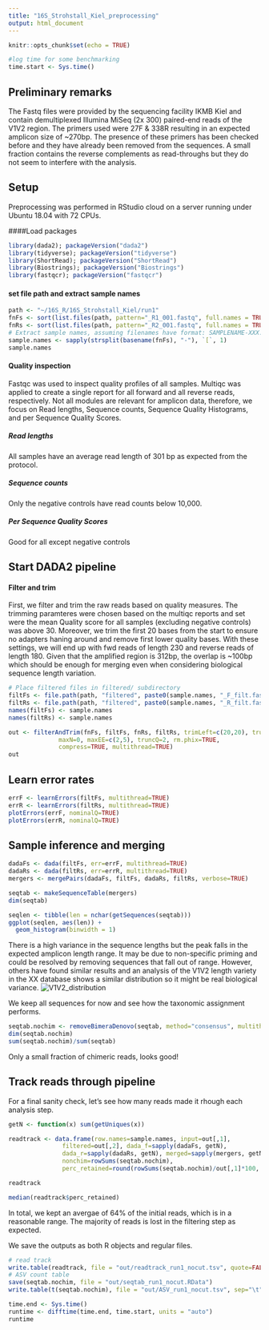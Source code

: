 ```yaml
---
title: "16S_Strohstall_Kiel_preprocessing"
output: html_document
---
```


```r
knitr::opts_chunk$set(echo = TRUE)
```

```r
#log time for some benchmarking
time.start <- Sys.time()
```

## Preliminary remarks
The Fastq files were provided by the sequencing facility IKMB Kiel and contain demultiplexed Illumina MiSeq (2x 300) paired-end reads of the V1V2 region. The primers used were 27F & 338R resulting in an expected amplicon size of ~270bp.
The presence of these primers has been checked before and they have already been removed from the sequences. A small fraction contains the reverse complements as read-throughs but they do not seem to interfere with the analysis.

## Setup
Preprocessing was performed in RStudio cloud on a server running under Ubuntu 18.04 with 72 CPUs.

####Load packages
```r
library(dada2); packageVersion("dada2")
library(tidyverse); packageVersion("tidyverse")
library(ShortRead); packageVersion("ShortRead")
library(Biostrings); packageVersion("Biostrings")
library(fastqcr); packageVersion("fastqcr")
```
#### set file path and extract sample names
```r
path <- "~/16S_R/16S_Strohstall_Kiel/run1" 
fnFs <- sort(list.files(path, pattern="_R1_001.fastq", full.names = TRUE))
fnRs <- sort(list.files(path, pattern="_R2_001.fastq", full.names = TRUE))
# Extract sample names, assuming filenames have format: SAMPLENAME-XXX.fastq
sample.names <- sapply(strsplit(basename(fnFs), "-"), `[`, 1)
sample.names
```

#### Quality inspection
Fastqc was used to inspect quality profiles of all samples. Multiqc was applied to create a single report for all forward and all reverse reads, respectively. Not all modules are relevant for amplicon data, therefore, we focus on 
Read lengths, Sequence counts, Sequence Quality Histograms, and per Sequence Quality Scores.

##### Read lengths
All samples have an average read length of 301 bp as expected from the protocol.

##### Sequence counts
Only the negative controls have read counts below 10,000.

##### Per Sequence Quality Scores
Good for all except negative controls

## Start DADA2 pipeline
#### Filter and trim
First, we filter and trim the raw reads based on quality measures. The trimming paramteres were chosen based on the multiqc reports and set were the mean Quality score for all samples (excluding negative controls) was above 30. Moreover, we trim the first 20 bases from the start to ensure no adapters haning around and remove first lower quality bases. With these settings, we will end up with fwd reads of length 230 and reverse reads of length 180. Given that the amplified region is 312bp, the overlap is ~100bp which should be enough for merging even when considering biological sequence length variation.

```r
# Place filtered files in filtered/ subdirectory
filtFs <- file.path(path, "filtered", paste0(sample.names, "_F_filt.fastq.gz"))
filtRs <- file.path(path, "filtered", paste0(sample.names, "_R_filt.fastq.gz"))
names(filtFs) <- sample.names
names(filtRs) <- sample.names

out <- filterAndTrim(fnFs, filtFs, fnRs, filtRs, trimLeft=c(20,20), truncLen=c(250,200),
              maxN=0, maxEE=c(2,5), truncQ=2, rm.phix=TRUE,
              compress=TRUE, multithread=TRUE) 
out
```
## Learn error rates
```r
errF <- learnErrors(filtFs, multithread=TRUE)
errR <- learnErrors(filtRs, multithread=TRUE)
plotErrors(errF, nominalQ=TRUE)
plotErrors(errR, nominalQ=TRUE)
```

## Sample inference and merging
```r
dadaFs <- dada(filtFs, err=errF, multithread=TRUE)
dadaRs <- dada(filtRs, err=errR, multithread=TRUE)
mergers <- mergePairs(dadaFs, filtFs, dadaRs, filtRs, verbose=TRUE)
```

```r
seqtab <- makeSequenceTable(mergers)
dim(seqtab)
```
```r
seqlen <- tibble(len = nchar(getSequences(seqtab)))
ggplot(seqlen, aes(len)) +
  geom_histogram(binwidth = 1)
```
There is a high variance in the sequence lengths but the peak falls in the expected amplicon length range.
It may be due to non-specific priming and could be resolved by removing sequences that fall out of range.
However, others have found similar results and an analysis of the V1V2 length variety in the XX database shows a similar distribution so it might be real biological variance. 
![V1V2_distribution](ampliconvariation_V1V2.png)

We keep all sequences for now and see how the taxonomic assignment performs.

```r
seqtab.nochim <- removeBimeraDenovo(seqtab, method="consensus", multithread=TRUE, verbose=TRUE)
dim(seqtab.nochim)
sum(seqtab.nochim)/sum(seqtab)
```
Only a small fraction of chimeric reads, looks good!

## Track reads through pipeline
For a final sanity check, let's see how many reads made it rhough each analysis step.
```r
getN <- function(x) sum(getUniques(x))

readtrack <- data.frame(row.names=sample.names, input=out[,1],
               filtered=out[,2], dada_f=sapply(dadaFs, getN),
               dada_r=sapply(dadaRs, getN), merged=sapply(mergers, getN),
               nonchim=rowSums(seqtab.nochim),
               perc_retained=round(rowSums(seqtab.nochim)/out[,1]*100, 1))

readtrack
```
```r
median(readtrack$perc_retained)
```

In total, we kept an avergae of 64% of the initial reads, which is in a reasonable range. The majority of reads is lost in the filtering step as expected.

We save the outputs as both R objects and regular files.

```r
# read track
write.table(readtrack, file = "out/readtrack_run1_nocut.tsv", quote=FALSE, sep="\t", col.names=NA)
# ASV count table
save(seqtab.nochim, file = "out/seqtab_run1_nocut.RData")
write.table(t(seqtab.nochim), file = "out/ASV_run1_nocut.tsv", sep="\t", row.names=TRUE, col.names=NA, quote=FALSE)

```

```r
time.end <- Sys.time()
runtime <- difftime(time.end, time.start, units = "auto")
runtime
```




